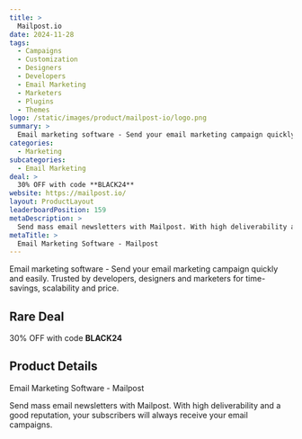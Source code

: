 ```yaml
---
title: >
  Mailpost.io
date: 2024-11-28
tags:
  - Campaigns
  - Customization
  - Designers
  - Developers
  - Email Marketing
  - Marketers
  - Plugins
  - Themes
logo: /static/images/product/mailpost-io/logo.png
summary: >
  Email marketing software - Send your email marketing campaign quickly and easily. Trusted by developers, designers and marketers for time-savings, scalability and price.
categories:
  - Marketing
subcategories:
  - Email Marketing
deal: >
  30% OFF with code **BLACK24**
website: https://mailpost.io/
layout: ProductLayout
leaderboardPosition: 159
metaDescription: >
  Send mass email newsletters with Mailpost. With high deliverability and a good reputation, your subscribers will always receive your email campaigns.
metaTitle: >
  Email Marketing Software - Mailpost
---
```

Email marketing software - Send your email marketing campaign quickly and easily. Trusted by developers, designers and marketers for time-savings, scalability and price.

## Rare Deal

30% OFF with code **BLACK24**

## Product Details

Email Marketing Software - Mailpost

Send mass email newsletters with Mailpost. With high deliverability and a good reputation, your subscribers will always receive your email campaigns.
